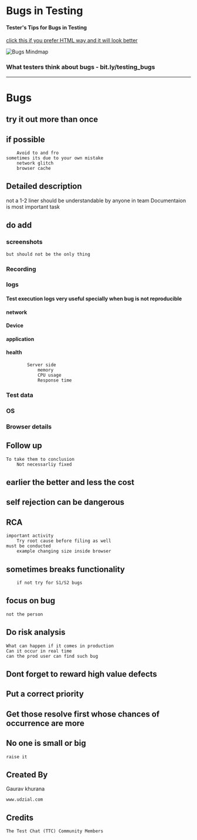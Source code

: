
# Bugs in Testing

<YouTubeEmbed 
  videoId="AOlL6hCE2ds" 
  title="Bugs in Software Testing" 
/>

#### Tester's Tips for Bugs in Testing

[click this if you prefer HTML way and it will look better](https://htmlpreview.github.io/?https://raw.githubusercontent.com/gauravkhuraana/Testing/main/Bugs/Bugs.html)

![Bugs Mindmap](./Bugs.png "Bugs Mindmap ")

### What testers think about bugs - bit.ly/testing_bugs

---

# Bugs
	
## try it out more than once
	
## if possible

		Avoid to and fro
	sometimes its due to your own mistake
		network glitch
		browser cache

## Detailed description

not a 1-2 liner
	should be understandable by anyone in team
	Documentaion is most important task

## do add

###	screenshots
	
	but should not be the only thing

###	Recording
	
###	logs

####	Test execution logs very useful specially when bug is not reproducible

####    network

####	Device 

####	application

####	health

			Server side
				memory
				CPU usage
				Response time
###	Test data

###	OS

###	Browser details

## Follow up 

	To take them to conclusion
		Not necessarliy fixed


## earlier the better and less the cost

## self rejection can be dangerous

## RCA
	
	important activity
		Try root cause before filing as well
	must be conducted
		example changing size inside browser
## sometimes breaks functionality
		if not try for S1/S2 bugs

## focus on bug

	not the person

## Do risk analysis 

	What can happen if it comes in production
	Can it occur in real time
	can the prod user can find such bug

## Dont forget to reward high value defects

## Put a correct priority

## Get those resolve first whose chances of occurrence are more

## No one is small or big 
	raise it

## Created By

Gaurav khurana
	
	www.udzial.com

## Credits
	
	The Test Chat (TTC) Community Members
	
